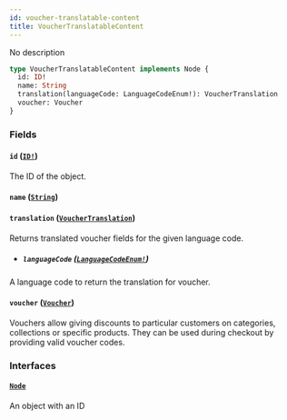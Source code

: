 ```yaml
---
id: voucher-translatable-content
title: VoucherTranslatableContent
---
```


No description

```graphql
type VoucherTranslatableContent implements Node {
  id: ID!
  name: String
  translation(languageCode: LanguageCodeEnum!): VoucherTranslation
  voucher: Voucher
}
```

### Fields

#### `id` ([`ID!`](/api-reference/scalars/id.mdx))

The ID of the object.

#### `name` ([`String`](/api-reference/scalars/string.mdx))

#### `translation` ([`VoucherTranslation`](/api-reference/objects/voucher-translation.mdx))

Returns translated voucher fields for the given language code.

- ##### `languageCode` ([`LanguageCodeEnum!`](/api-reference/enums/language-code-enum.mdx))

A language code to return the translation for voucher.

#### `voucher` ([`Voucher`](/api-reference/objects/voucher.mdx))

Vouchers allow giving discounts to particular customers on categories, collections or specific products. They can be used during checkout by providing valid voucher codes.

### Interfaces

#### [`Node`](/api-reference/interfaces/node.mdx)

An object with an ID
